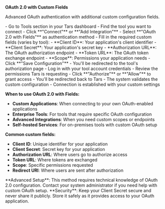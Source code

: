 **OAuth 2.0 with Custom Fields**

Advanced OAuth authentication with additional custom configuration fields.

<Steps>
<Step title="Configure OAuth settings">
  - Go to Tools section in your Tars dashboard
  - Find the tool you want to connect
  - Click **"Connect"** or **"Add Integration"**
  - Select **"OAuth 2.0 with Fields"** as authentication method
</Step>

<Step title="Enter custom fields">
  - Fill in the required custom fields (varies by tool):
    - **Client ID**: Your application's client identifier
    - **Client Secret**: Your application's secret key
    - **Authorization URL**: The OAuth authorization endpoint
    - **Token URL**: The OAuth token exchange endpoint
    - **Scope**: Permissions your application needs
  - Click **"Save Configuration"**
</Step>

<Step title="Authorize access">
  - You'll be redirected to the tool's authorization page
  - Log in with your tool account credentials
  - Review the permissions Tars is requesting
  - Click **"Authorize"** or **"Allow"** to grant access
</Step>

<Step title="Complete setup">
  - You'll be redirected back to Tars
  - The system validates the custom configuration
  - Connection is established with your custom settings
</Step>
</Steps>

**When to use OAuth 2.0 with Fields:**
- **Custom Applications**: When connecting to your own OAuth-enabled applications
- **Enterprise Tools**: For tools that require specific OAuth configuration
- **Advanced Integrations**: When you need custom scopes or endpoints
- **Self-hosted Services**: For on-premises tools with custom OAuth setup

**Common custom fields:**
- **Client ID**: Unique identifier for your application
- **Client Secret**: Secret key for your application
- **Authorization URL**: Where users go to authorize access
- **Token URL**: Where tokens are exchanged
- **Scope**: Specific permissions requested
- **Redirect URI**: Where users are sent after authorization

<Note>
**Advanced Setup**: This method requires technical knowledge of OAuth 2.0 configuration. Contact your system administrator if you need help with custom OAuth setup.
</Note>

<Warning>
**Security**: Keep your Client Secret secure and never share it publicly. Store it safely as it provides access to your OAuth application.
</Warning>

